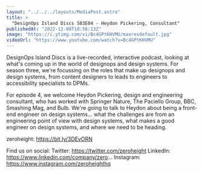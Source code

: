 ```yaml
---
layout: "../../../layouts/MediaPost.astro"
title: >
  "DesignOps Island Discs S03E04 - Heydon Pickering, Consultant"
publishedAt: "2022-12-08T18:56:13Z"
image: "https://i.ytimg.com/vi/Bc4GPtKHVMU/maxresdefault.jpg"
videoUrl: "https://www.youtube.com/watch?v=Bc4GPtKHVMU"
---
```


DesignOps Island Discs is a live-recorded, interactive podcast, looking at what's coming up in the world of designops and design systems. For season three, we're focussing on the roles that make up designops and design systems, from content designers to leads to engineers to accessibility specialists to DPMs.

For episode 4, we welcome Heydon Pickering, design and engineering consultant, who has worked with Springer Nature, The Paciello Group, BBC, Smashing Mag, and Bulb. We're going to talk to Heydon about being a front-end engineer on design systems... what the challenges are from an engineering point of view with design systems, what makes a good engineer on design systems, and where we need to be heading.

zeroheight: https://bit.ly/3DEvORN

Find us on social:
Twitter: https://twitter.com/zeroheight
LinkedIn: https://www.linkedin.com/company/zero...
Instagram: https://www.instagram.com/zeroheighthq
